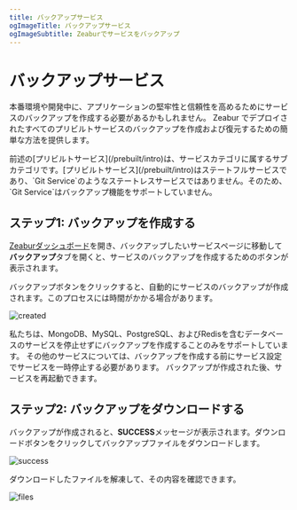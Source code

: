 ```yaml
---
title: バックアップサービス
ogImageTitle: バックアップサービス
ogImageSubtitle: Zeaburでサービスをバックアップ
---
```


# バックアップサービス
本番環境や開発中に、アプリケーションの堅牢性と信頼性を高めるためにサービスのバックアップを作成する必要があるかもしれません。
Zeabur でデプロイされたすべてのプリビルトサービスのバックアップを作成および復元するための簡単な方法を提供します。

<Callout>
    前述の[プリビルトサービス](/prebuilt/intro)は、サービスカテゴリに属するサブカテゴリです。[プリビルトサービス](/prebuilt/intro)はステートフルサービスであり、`Git Service`のようなステートレスサービスではありません。そのため、`Git Service`はバックアップ機能をサポートしていません。
</Callout>

## ステップ1: バックアップを作成する

[Zeaburダッシュボード](https://dash.zeabur.com)を開き、バックアップしたいサービスページに移動して**バックアップ**タブを開くと、サービスのバックアップを作成するためのボタンが表示されます。

バックアップボタンをクリックすると、自動的にサービスのバックアップが作成されます。このプロセスには時間がかかる場合があります。

![created](/deploy/backup/backup-created.png)

<Callout>
    私たちは、MongoDB、MySQL、PostgreSQL、およびRedisを含むデータベースのサービスを停止せずにバックアップを作成することのみをサポートしています。
    その他のサービスについては、バックアップを作成する前にサービス設定でサービスを一時停止する必要があります。
    バックアップが作成された後、サービスを再起動できます。
</Callout>

## ステップ2: バックアップをダウンロードする

バックアップが作成されると、**SUCCESS**メッセージが表示されます。ダウンロードボタンをクリックしてバックアップファイルをダウンロードします。

![success](/deploy/backup/backup-success.png)

ダウンロードしたファイルを解凍して、その内容を確認できます。

![files](/deploy/backup/backup-files.png)